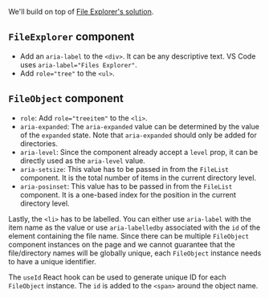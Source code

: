 
We'll build on top of [File Explorer's solution](/questions/user-interface/file-explorer/react/solution).

## `FileExplorer` component

- Add an `aria-label` to the `<div>`. It can be any descriptive text. VS Code uses `aria-label="Files Explorer"`.
- Add `role="tree"` to the `<ul>`.

## `FileObject` component

- `role`: Add `role="treeitem"` to the `<li>`.
- `aria-expanded`: The `aria-expanded` value can be determined by the value of the `expanded` state. Note that `aria-expanded` should only be added for directories.
- `aria-level`: Since the component already accept a `level` prop, it can be directly used as the `aria-level` value.
- `aria-setsize`: This value has to be passed in from the `FileList` component. It is the total number of items in the current directory level.
- `aria-posinset`: This value has to be passed in from the `FileList` component. It is a one-based index for the position in the current directory level.

Lastly, the `<li>` has to be labelled. You can either use `aria-label` with the item name as the value or use `aria-labelledby` associated with the `id` of the element containing the file name. Since there can be multiple `FileObject` component instances on the page and we cannot guarantee that the file/directory names will be globally unique, each `FileObject` instance needs to have a unique identifier.

The `useId` React hook can be used to generate unique ID for each `FileObject` instance. The `id` is added to the `<span>` around the object name.

<TestCases />
